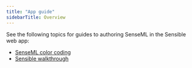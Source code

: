```yaml
---
title: "App guide"
sidebarTitle: Overview
---
```


See the following topics for guides to authoring SenseML in the Sensible web app:

* [SenseML color coding](/layout-based-extractions/app-guide/color)
* [Sensible walkthrough](/layout-based-extractions/app-guide/ui)